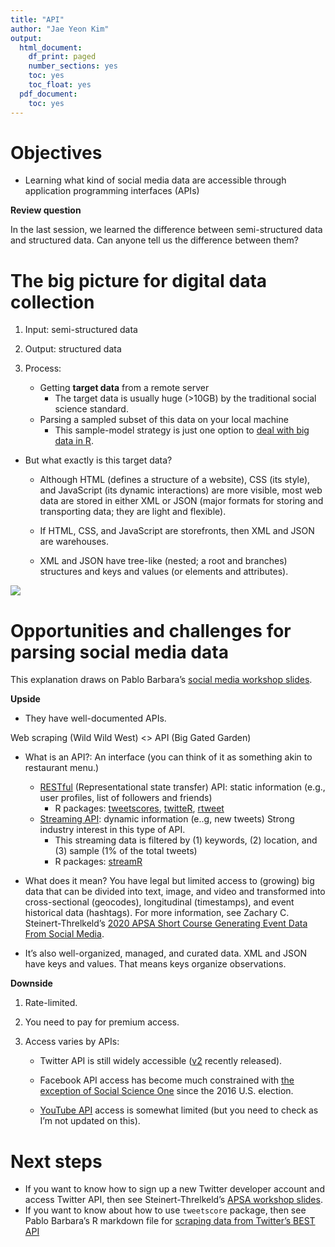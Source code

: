 ```yaml
---
title: "API"
author: "Jae Yeon Kim"
output:
  html_document:
    df_print: paged
    number_sections: yes
    toc: yes
    toc_float: yes
  pdf_document:
    toc: yes
---
```


# Objectives 

- Learning what kind of social media data are accessible through application programming interfaces (APIs)

**Review question**

In the last session, we learned the difference between semi-structured data and structured data. Can anyone tell us the difference between them?

# The big picture for digital data collection 

1. Input: semi-structured data 

2. Output: structured data 

3. Process: 

    - Getting **target data** from a remote server 
        - The target data is usually huge (>10GB) by the traditional social science standard.
  
    - Parsing a sampled subset of this data on your local machine 
        - This sample-model strategy is just one option to [deal with big data in R](https://rviews.rstudio.com/2019/07/17/3-big-data-strategies-for-r/).
  
- But what exactly is this target data?

    - Although HTML (defines a structure of a website), CSS (its style), and JavaScript (its dynamic interactions) are more visible, most web data are stored in either XML or JSON (major formats for storing and transporting data; they are light and flexible).
    
    - If HTML, CSS, and JavaScript are storefronts, then XML and JSON are warehouses. 
    
     - XML and JSON have tree-like (nested; a root and branches) structures and keys and values (or elements and attributes).

![](https://upload.wikimedia.org/wikipedia/commons/9/97/Automatisches_Kleinteilelager.jpg)

# Opportunities and challenges for parsing social media data 

This explanation draws on Pablo Barbara's [social media workshop slides](http://pablobarbera.com/social-media-workshop/social-media-slides.pdf).

**Upside**

- They have well-documented APIs.

Web scraping (Wild Wild West) <> API (Big Gated Garden)

- What is an API?: An interface (you can think of it as something akin to restaurant menu.)
    - [RESTful](https://en.wikipedia.org/wiki/Representational_state_transfer) (Representational state transfer) API: static information (e.g., user profiles, list of followers and friends)
        - R packages: [tweetscores](https://github.com/pablobarbera/twitter_ideology/tree/master/pkg/tweetscores), [twitteR](https://cran.r-project.org/web/packages/twitteR/twitteR.pdf), [rtweet](https://github.com/ropensci/rtweet)
    - [Streaming API](https://blog.axway.com/amplify/api-management/streaming-apis#:~:text=Streaming%20APIs%20are%20used%20to,a%20subset%20of%20Streaming%20APIS.): dynamic information (e..g, new tweets) Strong industry interest in this type of API.
       - This streaming data is filtered by (1) keywords, (2) location, and (3) sample (1% of the total tweets)
       - R packages: [streamR](https://github.com/pablobarbera/streamR)
    
- What does it mean? You have legal but limited access to (growing) big data that can be divided into text, image, and video and transformed into cross-sectional (geocodes), longitudinal (timestamps), and event historical data (hashtags). For more information, see Zachary C. Steinert-Threlkeld's [2020 APSA Short Course Generating Event Data From Social Media](https://github.com/ZacharyST/APSA2020_EventDataFromSocialMedia).

- It's also well-organized, managed, and curated data. XML and JSON have keys and values. That means keys organize observations. 

**Downside**

1. Rate-limited.

2. You need to pay for premium access.

3. Access varies by APIs: 

    - Twitter API is still widely accessible ([v2](https://developer.twitter.com/en/docs/twitter-api/early-access) recently released). 
    
    - Facebook API access has become much constrained with [the exception of Social Science One](https://socialscience.one/blog/unprecedented-facebook-urls-dataset-now-available-research-through-social-science-one) since the 2016 U.S. election.
    
    - [YouTube API](https://developers.google.com/youtube/v3) access is somewhat limited (but you need to check as I'm not updated on this).

# Next steps

- If you want to know how to sign up a new Twitter developer account and access Twitter API, then see Steinert-Threlkeld's [APSA workshop slides](https://github.com/ZacharyST/APSA2020_EventDataFromSocialMedia/blob/master/Presentation/02_AccessTwitter.pdf). 
- If you want to know about how to use `tweetscore` package, then see Pablo Barbara's R markdown file for [scraping data from Twitter's BEST API](http://pablobarbera.com/social-media-workshop/code/02-twitter-REST-data-collection.html) 